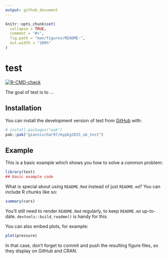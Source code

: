 ```yaml
---
output: github_document
---
```


<!-- README.md is generated from README.Rmd. Please edit that file -->

```r
knitr::opts_chunk$set(
  collapse = TRUE,
  comment = "#>",
  fig.path = "man/figures/README-",
  out.width = "100%"
)
```

# test

<!-- badges: start -->
[![R-CMD-check](https://github.com/giannischar97/mypkg2025_ub_test/actions/workflows/R-CMD-check.yaml/badge.svg)](https://github.com/giannischar97/mypkg2025_ub_test/actions/workflows/R-CMD-check.yaml)
<!-- badges: end -->

The goal of test is to ...

## Installation

You can install the development version of test from [GitHub](https://github.com/) with:

``` r
# install.packages("pak")
pak::pak("giannischar97/mypkg2025_ub_test")
```

## Example

This is a basic example which shows you how to solve a common problem:

```r
library(test)
## basic example code
```

What is special about using `README.Rmd` instead of just `README.md`? You can include R chunks like so:

```r
summary(cars)
```

You'll still need to render `README.Rmd` regularly, to keep `README.md` up-to-date. `devtools::build_readme()` is handy for this.

You can also embed plots, for example:

```r
plot(pressure)
```

In that case, don't forget to commit and push the resulting figure files, so they display on GitHub and CRAN.
